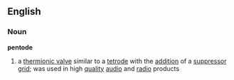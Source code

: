 ==English==
===Noun===
'''pentode'''
# a [[thermionic valve]] similar to a [[tetrode]] with the [[addition]] of a [[suppressor grid]]; was used in high [[quality]] [[audio]] and [[radio]] products
